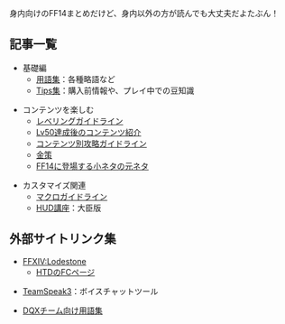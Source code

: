 身内向けのFF14まとめだけど、身内以外の方が読んでも大丈夫だよたぶん！

== 記事一覧 ==

* 基礎編
** [[words.mediawiki|用語集]]：各種略語など
** [[tips.mediawiki|Tips集]]：購入前情報や、プレイ中での豆知識

* コンテンツを楽しむ
** [[beginner.mediawiki|レベリングガイドライン]]
** [[over_lv50.mediawiki|Lv50達成後のコンテンツ紹介]]
** [[contents.mediawiki|コンテンツ別攻略ガイドライン]]
** [[gilgilgil.mediawiki|金策]]
** [[motoneta.mediawiki|FF14に登場する小ネタの元ネタ]]

* カスタマイズ関連
** [[macro.mediawiki|マクロガイドライン]]
** [[hud_daijin.mediawiki|HUD講座]]：大臣版

== 外部サイトリンク集 ==
* [http://jp.finalfantasyxiv.com/lodestone/ FFXIV:Lodestone]
** [http://jp.finalfantasyxiv.com/lodestone/freecompany/9231534811179389335/ HTDのFCページ]

* [http://www.teamspeak.com/?page=teamspeak3 TeamSpeak3]：ボイスチャットツール

* [https://github.com/daijin/dqx_words_htd DQXチーム向け用語集]
